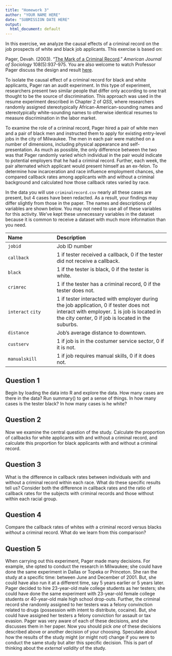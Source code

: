 ```yaml
---
title: "Homework 3"
author: "YOUR NAME HERE"
date: "SUBMISSION DATE HERE"
output:
  html_document: default
---
```


In this exercise, we analyze the causal effects of a criminal record on the job prospects of white and black job applicants. This exercise is based on: 

Pager, Devah. (2003). "[The Mark of a Criminal Record](https://doi.org/10.1086/374403)." *American Journal of Sociology* 108(5):937-975. You are also welcome to watch Professor Pager discuss the design and result [here](https://youtu.be/nUZqvsF_Wt0).

To isolate the causal effect of a criminal record for black and white applicants, Pager ran an audit experiment. In this type of experiment, researchers present two similar people that differ only according to one trait thought to be the source of discrimination. This approach was used in the resume experiment described in Chapter 2 of *QSS*, where researchers randomly assigned stereotypically African-American-sounding names and stereotypically white-sounding names to otherwise identical resumes to measure discrimination in the labor market.

To examine the role of a criminal record, Pager hired a pair of white men and a pair of black men and instructed them to apply for existing entry-level jobs in the city of Milwaukee. The men in each pair were matched on a number of dimensions, including physical appearance and self-presentation. As much as possible, the only difference between the two was that Pager randomly varied which individual in the pair would indicate to potential employers that he had a criminal record. Further, each week, the pair alternated which applicant would present himself as an ex-felon. To determine how incarceration and race influence employment chances, she compared callback rates among applicants with and without a criminal background and calculated how those callback rates varied by race.

In the data you will use `criminalrecord.csv` nearly all these cases are present, but 4 cases have been redacted. As a result, your findings may differ slightly from those in the paper. The names and descriptions of variables are shown below. You may not need to use all of these variables for this activity. We’ve kept these unnecessary variables in the dataset because it is common to receive a dataset with much more information than you need.


------------------------------------------------------------------------------------------
Name                        Description
--------------------------- --------------------------------------------------------------
`jobid`                     Job ID number  

`callback`                  1 if tester received a callback, 0 if the tester did not receive a callback. 

`black`                     1 if the tester is black, 0 if the tester is white.

`crimrec`                   1 if the tester has a criminal record, 0 if the tester does not.

`interact`                  1 if tester interacted with employer during the job application, 0 if tester does not interact with employer.
`city`                      1 is job is located in the city center, 0 if job is located in the suburbs.

`distance`                  Job’s average distance to downtown.

`custserv`                  1 if job is in the costumer service sector, 0 if it is not.

`manualskill`               1 if job requires manual skills, 0 if it does not.

------------------------------------------------------------------------------------------

## Question 1  

Begin by loading the data into R and explore the data. How many cases are there in the data? Run summary() to get a sense of things. In how many cases is the tester black? In how many cases is he white?

## Question 2  

Now we examine the central question of the study. Calculate the proportion of callbacks for white applicants with and without a criminal record, and calculate this proportion for black applicants with and without a criminal record.

## Question 3

What is the difference in callback rates between individuals with and without a criminal record within each race. What do these specific results tell us?  Consider both the difference in callback rates and the ratio of callback rates for the subjects with criminal records and those without within each racial group.

## Question 4

Compare the callback rates of whites *with* a criminal record versus blacks *without* a criminal record. What do we learn from this comparison?

## Question 5

When carrying out this experiment, Pager made many decisions. For example, she opted to conduct the research in Milwaukee; she could have done the same experiment in Dallas or Topeka or Princeton. She ran the study at a specific time: between June and December of 2001. But, she could have also run it at a different time, say 5 years earlier or 5 years later. Pager decided to hire 23-year-old male college students as her testers; she could have done the same experiment with 23-year-old female college students or 40-year-old male high school drop-outs. Further, the criminal record she randomly assigned to her testers was a felony convinction related to drugs (possession with intent to distribute, cocaine). But, she could have assigned her testers a felony conviction for assault or tax evasion. Pager was very aware of each of these decisions, and she discusses them in her paper. Now you should pick *one* of these decisions described above or another decision of your choosing. Speculate about how the results of the study might (or might not) change if you were to conduct the same study but alter this specific decision. This is part of thinking about the *external validity* of the study.
